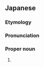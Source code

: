 ==Japanese==
{{DEFAULTSORT:なんとうごぞく}}
{{ja-kanjitab|なん|とう|ご|yomi=o|ぞく|sort=なんとうごぞく}}

===Etymology===
{{cal|ja|etyl lang=zh|etyl term=南島語系}}

===Pronunciation===
{{ja-pron|なんとう ごぞく|acc=5}}

===Proper noun===
{{ja-pos|proper|なんとう ごぞく|hhira=なんたうごぞく|rom=Nantō gozoku}}

# {{synonym of|lang=ja|オーストロネシア語族}}

{{C|ja|Languages}}